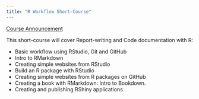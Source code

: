```yaml
---
title: "R Workflow Short-Course"
---
```


[Course Announcement](http://www.incois.gov.in/ITCOocean/ftsf.jsp)

This short-course will cover Report-writing and Code documentation with R:

- Basic workflow using RStudio, Git and GitHub
- Intro to RMarkdown
- Creating simple websites from RStudio
- Build an R package with RStudio
- Creating simple websites from R packages on GitHub
- Creating a book with RMarkdown: Intro to Bookdown.
- Creating and publishing RShiny applications
